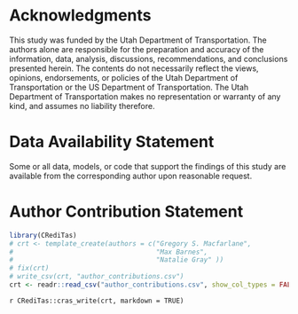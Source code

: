 # Acknowledgments {-}

This study was funded by the Utah Department of Transportation. The authors
alone are responsible for the preparation and accuracy of the information, data,
analysis, discussions, recommendations, and conclusions presented herein. The
contents do not necessarily reflect the views, opinions, endorsements, or
policies of the Utah Department of Transportation or the US Department of
Transportation. The Utah Department of Transportation makes no representation or
warranty of any kind, and assumes no liability therefore.

# Data Availability Statement {.unnumbered}

Some or all data, models, or code that support the findings of this study are available from the corresponding author upon reasonable request.

# Author Contribution Statement {.unnumbered}
```r
library(CRediTas)
# crt <- template_create(authors = c("Gregory S. Macfarlane",
#                                    "Max Barnes",
#                                    "Natalie Gray" ))
# fix(crt)
# write_csv(crt, "author_contributions.csv")
crt <- readr::read_csv("author_contributions.csv", show_col_types = FALSE)
```
`r CRediTas::cras_write(crt, markdown = TRUE)`
